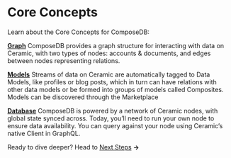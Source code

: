 # Core Concepts
Learn about the Core Concepts for ComposeDB:

**[Graph](./graph-structure.mdx)**
ComposeDB provides a graph structure for interacting with data on Ceramic, with two types of nodes: accounts & documents, and edges between nodes representing relations.

**[Models](./data-modeling-concepts.mdx)**
Streams of data on Ceramic are automatically tagged to Data Models, like profiles or blog posts, which in turn can have relations with other data models or be formed into groups of models called Composites. Models can be discovered through the Marketplace

**[Database](./database.mdx)**
ComposeDB is powered by a network of Ceramic nodes, with global state synced across. Today, you’ll need to run your own node to ensure data availability. You can query against your node using Ceramic’s native Client in GraphQL.

Ready to dive deeper? Head to [Next Steps](./next-steps.mdx) **→**
